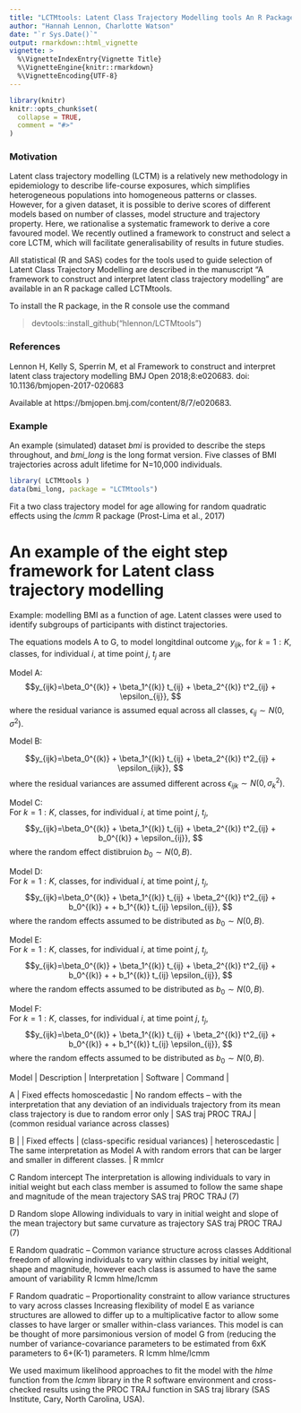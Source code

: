 ```yaml
---
title: "LCTMtools: Latent Class Trajectory Modelling tools An R Package"
author: "Hannah Lennon, Charlotte Watson"
date: "`r Sys.Date()`"
output: rmarkdown::html_vignette
vignette: >
  %\VignetteIndexEntry{Vignette Title}
  %\VignetteEngine{knitr::rmarkdown}
  %\VignetteEncoding{UTF-8}
---
```


```r
library(knitr)
knitr::opts_chunk$set(
  collapse = TRUE,
  comment = "#>"
)
```


### Motivation

Latent class trajectory modelling (LCTM) is a relatively new methodology in epidemiology to describe life-course exposures, which simplifies heterogeneous populations into homogeneous patterns or classes. However, for a given dataset, it is possible to derive scores of different models based on number of classes, model structure and trajectory property. Here, we rationalise a systematic framework to derive a core favoured model. We recently outlined a framework to construct and select a core LCTM, which will facilitate generalisability of results in future studies.

All statistical (R and SAS) codes for the tools used to guide selection of Latent Class Trajectory Modelling are described in the manuscript "A framework to construct and interpret latent class trajectory modelling" are available in an R package called LCTMtools.

To install the R package, in the R console use the command

> devtools::install_github("hlennon/LCTMtools")




### References

Lennon H, Kelly S, Sperrin M, et al Framework to construct and interpret latent class trajectory modelling BMJ Open 2018;8:e020683. doi: 10.1136/bmjopen-2017-020683

Available at https://bmjopen.bmj.com/content/8/7/e020683.



### Example

An example (simulated) dataset *bmi* is provided to describe the steps throughout, and *bmi_long* is the long format version. 
Five classes of BMI trajectories across adult lifetime for N=10,000 individuals.

```r
library( LCTMtools )
data(bmi_long, package = "LCTMtools")
```

Fit a two class trajectory model for age allowing for random quadratic effects using the *lcmm* R package (Prost-Lima et al., 2017)



# An example of the eight step framework for Latent class trajectory modelling

Example: modelling BMI as a function of age. Latent classes were used to identify subgroups of participants with distinct trajectories. 

The equations models A to G, to model longitdinal outcome $y_{ijk}$, for $k=1:K,$ classes, for individual $i$, at time point $j$, $t_j$ are  


Model A:   
$$y_{ijk}=\beta_0^{(k)} + \beta_1^{(k)} t_{ij} + \beta_2^{(k)} t^2_{ij} + \epsilon_{ij}}, $$
where the residual variance is assumed equal across all classes, $\epsilon_{ij}\sim N(0, \sigma^2)$.  


Model B:   

$$y_{ijk}=\beta_0^{(k)} + \beta_1^{(k)} t_{ij} + \beta_2^{(k)} t^2_{ij} + \epsilon_{ijk}}, $$
where the residual variances are assumed different across $\epsilon_{ijk} \sim N(0, \sigma_k^2)$.  


Model C:   
For $k=1:K,$ classes, for individual $i$, at time point $j$, $t_j$, 
$$y_{ijk}=\beta_0^{(k)} + \beta_1^{(k)} t_{ij} + \beta_2^{(k)} t^2_{ij} + b_0^{(k)}  +  \epsilon_{ij}}, $$
where the random effect distibruion $b_0 \sim N(0, B)$.  


Model D:   
For $k=1:K,$ classes, for individual $i$, at time point $j$, $t_j$, 
$$y_{ijk}=\beta_0^{(k)} + \beta_1^{(k)} t_{ij} + \beta_2^{(k)} t^2_{ij} + b_0^{(k)} + + b_1^{(k)} t_{ij} \epsilon_{ij}}, $$
where the random effects assumed to be distributed as $b_0 \sim N(0, B)$.  



Model E:   
For $k=1:K,$ classes, for individual $i$, at time point $j$, $t_j$, 
$$y_{ijk}=\beta_0^{(k)} + \beta_1^{(k)} t_{ij} + \beta_2^{(k)} t^2_{ij} + b_0^{(k)} + + b_1^{(k)} t_{ij} \epsilon_{ij}}, $$
where the random effects assumed to be distributed as $b_0 \sim N(0, B)$.  


Model F:   
For $k=1:K,$ classes, for individual $i$, at time point $j$, $t_j$, 
$$y_{ijk}=\beta_0^{(k)} + \beta_1^{(k)} t_{ij} + \beta_2^{(k)} t^2_{ij} + b_0^{(k)} + + b_1^{(k)} t_{ij} \epsilon_{ij}}, $$
where the random effects assumed to be distributed as $b_0 \sim N(0, B)$.  




Model | Description | Interpretation | Software | Command |   
     
A  | Fixed effects homoscedastic | No random effects – with the interpretation that any deviation of an individuals trajectory from its mean class trajectory is due to random error only
 | SAS traj
PROC TRAJ | 
 (common residual variance across classes)
          
    
B | 
 | Fixed effects
 | (class-specific residual variances)
 | heteroscedastic
 | The same interpretation as Model A with random errors that can be larger and smaller in different classes.
 | R mmlcr

 
         
    
C
Random intercept
The interpretation is allowing individuals to vary in initial weight but each class member is assumed to follow the same shape and magnitude of the mean trajectory
SAS traj
PROC TRAJ
(7)
          
    
D
Random slope
Allowing individuals to vary in initial weight and slope of the mean trajectory but same curvature as trajectory
SAS traj
PROC TRAJ
(7)
          
    
E
Random quadratic – Common variance structure across classes
Additional freedom of allowing individuals to vary within classes by initial weight, shape and magnitude, however each class is assumed to have the same amount of variability
R lcmm
hlme/lcmm
         
    
F
Random quadratic – Proportionality constraint to allow variance structures to vary across classes
Increasing flexibility of model E as variance structures are allowed to differ up to a multiplicative factor to allow some classes to have larger or smaller within-class variances. This model is can be thought of more parsimonious version of model G from (reducing the number of variance-covariance parameters to be estimated from 6xK parameters to 6+(K-1) parameters.
R lcmm
hlme/lcmm
          
   


We used maximum likelihood approaches to fit the model with the *hlme* function from the *lcmm* library in the R software environment and cross-checked results using the PROC TRAJ function in SAS traj library (SAS Institute, Cary, North Carolina, USA).
